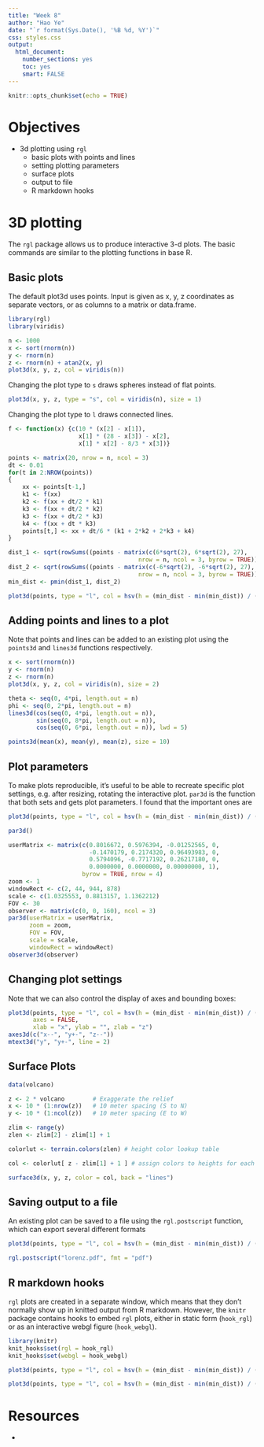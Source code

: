 ```yaml
---
title: "Week 8"
author: "Hao Ye"
date: "`r format(Sys.Date(), '%B %d, %Y')`"
css: styles.css
output:
  html_document:
    number_sections: yes
    toc: yes
    smart: FALSE
---
```


```r
knitr::opts_chunk$set(echo = TRUE)
```

# Objectives
* 3d plotting using `rgl`
    - basic plots with points and lines
    - setting plotting parameters
    - surface plots
    - output to file
    - R markdown hooks

# 3D plotting

The `rgl` package allows us to produce interactive 3-d plots. The basic commands are similar to the plotting functions in base R.

## Basic plots

The default plot3d uses points. Input is given as x, y, z coordinates as separate vectors, or as columns to a matrix or data.frame.

```r
library(rgl)
library(viridis)

n <- 1000
x <- sort(rnorm(n))
y <- rnorm(n)
z <- rnorm(n) + atan2(x, y)
plot3d(x, y, z, col = viridis(n))
```

Changing the plot type to `s` draws spheres instead of flat points.

```r
plot3d(x, y, z, type = "s", col = viridis(n), size = 1)
```

Changing the plot type to `l` draws connected lines.

```r
f <- function(x) {c(10 * (x[2] - x[1]), 
                    x[1] * (28 - x[3]) - x[2], 
                    x[1] * x[2] - 8/3 * x[3])}

points <- matrix(20, nrow = n, ncol = 3)
dt <- 0.01
for(t in 2:NROW(points))
{
    xx <- points[t-1,]
    k1 <- f(xx)
    k2 <- f(xx + dt/2 * k1)
    k3 <- f(xx + dt/2 * k2)
    k3 <- f(xx + dt/2 * k3)
    k4 <- f(xx + dt * k3)
    points[t,] <- xx + dt/6 * (k1 + 2*k2 + 2*k3 + k4)
}

dist_1 <- sqrt(rowSums((points - matrix(c(6*sqrt(2), 6*sqrt(2), 27), 
                                     nrow = n, ncol = 3, byrow = TRUE))^2))
dist_2 <- sqrt(rowSums((points - matrix(c(-6*sqrt(2), -6*sqrt(2), 27), 
                                     nrow = n, ncol = 3, byrow = TRUE))^2))
min_dist <- pmin(dist_1, dist_2)

plot3d(points, type = "l", col = hsv(h = (min_dist - min(min_dist)) / (max(min_dist) - min(min_dist)), s = 1, v = 1))
```

## Adding points and lines to a plot

Note that points and lines can be added to an existing plot using the `points3d` and `lines3d` functions respectively.

```r
x <- sort(rnorm(n))
y <- rnorm(n)
z <- rnorm(n)
plot3d(x, y, z, col = viridis(n), size = 2)

theta <- seq(0, 4*pi, length.out = n)
phi <- seq(0, 2*pi, length.out = n)
lines3d(cos(seq(0, 4*pi, length.out = n)), 
        sin(seq(0, 8*pi, length.out = n)), 
        cos(seq(0, 6*pi, length.out = n)), lwd = 5)

points3d(mean(x), mean(y), mean(z), size = 10)
```

## Plot parameters

To make plots reproducible, it's useful to be able to recreate specific plot settings, e.g. after resizing, rotating the interactive plot. `par3d` is the function that both sets and gets plot parameters. I found that the important ones are 

```r
plot3d(points, type = "l", col = hsv(h = (min_dist - min(min_dist)) / (max(min_dist) - min(min_dist)), s = 1, v = 1))

par3d()
```

```r
userMatrix <- matrix(c(0.8016672, 0.5976394, -0.01252565, 0, 
                       -0.1470179, 0.2174320, 0.96493983, 0, 
                       0.5794096, -0.7717192, 0.26217180, 0, 
                       0.0000000, 0.0000000, 0.00000000, 1), 
                     byrow = TRUE, nrow = 4)
zoom <- 1
windowRect <- c(2, 44, 944, 878)
scale <- c(1.0325553, 0.8813157, 1.1362212)
FOV <- 30
observer <- matrix(c(0, 0, 160), ncol = 3)
par3d(userMatrix = userMatrix, 
      zoom = zoom, 
      FOV = FOV, 
      scale = scale, 
      windowRect = windowRect)
observer3d(observer)
```

## Changing plot settings

Note that we can also control the display of axes and bounding boxes:

```r
plot3d(points, type = "l", col = hsv(h = (min_dist - min(min_dist)) / (max(min_dist) - min(min_dist)), s = 1, v = 1), 
       axes = FALSE, 
       xlab = "x", ylab = "", zlab = "z")
axes3d(c("x--", "y+-", "z--"))
mtext3d("y", "y+-", line = 2)
```

## Surface Plots

```r
data(volcano)

z <- 2 * volcano        # Exaggerate the relief
x <- 10 * (1:nrow(z))   # 10 meter spacing (S to N)
y <- 10 * (1:ncol(z))   # 10 meter spacing (E to W)

zlim <- range(y)
zlen <- zlim[2] - zlim[1] + 1

colorlut <- terrain.colors(zlen) # height color lookup table

col <- colorlut[ z - zlim[1] + 1 ] # assign colors to heights for each point

surface3d(x, y, z, color = col, back = "lines")
```

## Saving output to a file

An existing plot can be saved to a file using the `rgl.postscript` function, which can export several different formats

```r
plot3d(points, type = "l", col = hsv(h = (min_dist - min(min_dist)) / (max(min_dist) - min(min_dist)), s = 1, v = 1))

rgl.postscript("lorenz.pdf", fmt = "pdf")
```

## R markdown hooks

`rgl` plots are created in a separate window, which means that they don't normally show up in knitted output from R markdown. However, the `knitr` package contains hooks to embed `rgl` plots, either in static form (`hook_rgl`) or as an interactive webgl figure (`hook_webgl`).

```r
library(knitr)
knit_hooks$set(rgl = hook_rgl)
knit_hooks$set(webgl = hook_webgl)
```

```r
plot3d(points, type = "l", col = hsv(h = (min_dist - min(min_dist)) / (max(min_dist) - min(min_dist)), s = 1, v = 1))
```

```r
plot3d(points, type = "l", col = hsv(h = (min_dist - min(min_dist)) / (max(min_dist) - min(min_dist)), s = 1, v = 1))
```

# Resources

* 